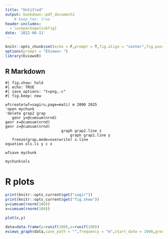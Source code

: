 ```yaml
---
title: "Untitled"
output: bookdown::pdf_document2
    # keep_tex: true
header-includes:
  - \usepackage{subfig}
date: '2022-06-11'
---
```


```r
knitr::opts_chunk$set(echo = F,prompt = T,fig.align = "center",fig.pos="h")
options(prompt = "EViews> ")
library(EviewsR)
```

## R Markdown

```eviews
#| fig.show: hold
#| echo: TRUE
#| save_options: "t=png,-c"
#| fig.keep: new

wfcreate(wf=sagiru,page=mati) m 2000 2025
'open mychunk
'delete grap2 grap
   genr y=@cumsum(nrnd)
genr x=@cumsum(nrnd)
genr z=@cumsum(nrnd)
                         graph grap2.line z  
                             graph grap1.line y
   freeze(grap,mode=overwrite) x.line
equation ols.ls y c x

wfsave mychunk
```

```r
mychunk$ols

```

# R plots



```r
print(knitr::opts_current$get("sagir"))
print(knitr::opts_current$get("fig.show"))
y=cumsum(rnorm(100))
x=cumsum(rnorm(100))

plot(x,y)
```

```r
data=data.frame(y=runif(100),x=runif(100))
eviews_graph(data,save_path = "",frequency = "m",start_date = 1990,group = F,options = "m")

```
